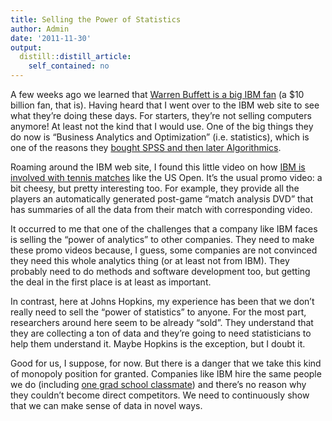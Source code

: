 ```yaml
---
title: Selling the Power of Statistics
author: Admin
date: '2011-11-30'
output:
  distill::distill_article:
    self_contained: no
---
```


A few weeks ago we learned that <a href="http://www.bloomberg.com/news/2011-11-15/buffett-s-stake-in-century-old-ibm-bolsters-berkshire-s-defense.html" target="_blank">Warren Buffett is a big IBM fan</a> (a $10 billion fan, that is). Having heard that I went over to the IBM web site to see what they&#8217;re doing these days. For starters, they&#8217;re not selling computers anymore! At least not the kind that I would use. One of the big things they do now is &#8220;Business Analytics and Optimization&#8221; (i.e. statistics), which is one of the reasons they <a href="http://simplystatistics.tumblr.com/post/9955104326/data-analysis-companies-getting-gobbled-up" target="_blank">bought SPSS and then later Algorithmics</a>.

Roaming around the IBM web site, I found this little video on how <a href="http://www-935.ibm.com/services/us/gbs/bao/?lnk=mhse#overlay-noscript" target="_blank">IBM is involved with tennis matches</a> like the US Open. It&#8217;s the usual promo video: a bit cheesy, but pretty interesting too. For example, they provide all the players an automatically generated post-game &#8220;match analysis DVD&#8221; that has summaries of all the data from their match with corresponding video.

It occurred to me that one of the challenges that a company like IBM faces is selling the &#8220;power of analytics&#8221; to other companies. They need to make these promo videos because, I guess, some companies are not convinced they need this whole analytics thing (or at least not from IBM). They probably need to do methods and software development too, but getting the deal in the first place is at least as important.

In contrast, here at Johns Hopkins, my experience has been that we don&#8217;t really need to sell the &#8220;power of statistics&#8221; to anyone. For the most part, researchers around here seem to be already &#8220;sold&#8221;. They understand that they are collecting a ton of data and they&#8217;re going to need statisticians to help them understand it. Maybe Hopkins is the exception, but I doubt it.

Good for us, I suppose, for now. But there is a danger that we take this kind of monopoly position for granted. Companies like IBM hire the same people we do (including <a href="https://researcher.ibm.com/researcher/view.php?person=us-aveen" target="_blank">one grad school classmate</a>) and there&#8217;s no reason why they couldn&#8217;t become direct competitors. We need to continuously show that we can make sense of data in novel ways. 

